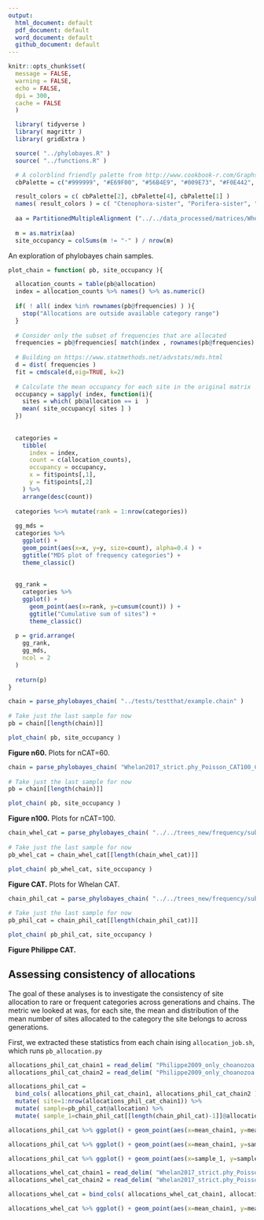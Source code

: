 ---
output:
  html_document: default
  pdf_document: default
  word_document: default
  github_document: default
---

```{r setup, include=FALSE}
knitr::opts_chunk$set(
  message = FALSE,
  warning = FALSE,
  echo = FALSE,
  dpi = 300,
  cache = FALSE
  )
```

```{r preliminaries}
  library( tidyverse )
  library( magrittr )
  library( gridExtra )

  source( "../phylobayes.R" )
  source( "../functions.R" )

  # A colorblind friendly palette from http://www.cookbook-r.com/Graphs/Colors_(ggplot2)/#a-colorblind-friendly-palette:
  cbPalette = c("#999999", "#E69F00", "#56B4E9", "#009E73", "#F0E442", "#0072B2", "#D55E00", "#CC79A7")

  result_colors = c( cbPalette[2], cbPalette[4], cbPalette[1] )
  names( result_colors ) = c( "Ctenophora-sister", "Porifera-sister", "Unresolved" )
  
  aa = PartitionedMultipleAlignment ("../../data_processed/matrices/Whelan2017_strict.phy", "../../data_processed/matrices/Whelan2017_strict.nex")
  
  m = as.matrix(aa)
  site_occupancy = colSums(m != "-" ) / nrow(m)

```


An exploration of phylobayes chain samples.

```{r}

plot_chain = function( pb, site_occupancy ){

  allocation_counts = table(pb@allocation)
  index = allocation_counts %>% names() %>% as.numeric()
  
  if( ! all( index %in% rownames(pb@frequencies) ) ){
    stop("Allocations are outside available category range")
  }
  
  # Consider only the subset of frequencies that are allocated
  frequencies = pb@frequencies[ match(index , rownames(pb@frequencies) ), ]
  
  # Building on https://www.statmethods.net/advstats/mds.html
  d = dist( frequencies )
  fit = cmdscale(d,eig=TRUE, k=2)
  
  # Calculate the mean occupancy for each site in the original matrix
  occupancy = sapply( index, function(i){
    sites = which( pb@allocation == i  )
    mean( site_occupancy[ sites ] )
  })
  
  
  categories = 
    tibble(
      index = index,
      count = c(allocation_counts),
      occupancy = occupancy,
      x = fit$points[,1],
      y = fit$points[,2]
    ) %>%
    arrange(desc(count))
  
  categories %<>% mutate(rank = 1:nrow(categories))
  
  gg_mds = 
  categories %>% 
    ggplot() +
    geom_point(aes(x=x, y=y, size=count), alpha=0.4 ) +
    ggtitle("MDS plot of frequency categories") +
    theme_classic()
  
  
  gg_rank = 
    categories %>%
    ggplot() +
      geom_point(aes(x=rank, y=cumsum(count)) ) +
      ggtitle("Cumulative sum of sites") +
      theme_classic()
  
  p = grid.arrange(
  	gg_rank,
  	gg_mds,
  	ncol = 2
  )
  
  return(p)
}


```




```{r}

chain = parse_phylobayes_chain( "../tests/testthat/example.chain" )
  
# Take just the last sample for now
pb = chain[[length(chain)]]

plot_chain( pb, site_occupancy )

```

**Figure n60.** Plots for nCAT=60.


```{r}

chain = parse_phylobayes_chain( "Whelan2017_strict.phy_Poisson_CAT100_Chain_1_last500.chain" )
  
# Take just the last sample for now
pb = chain[[length(chain)]]

plot_chain( pb, site_occupancy )

```

**Figure n100.** Plots for nCAT=100.

```{r}

chain_whel_cat = parse_phylobayes_chain( "../../trees_new/frequency/subsampled_Whelan2017_strict.phy_Poisson_CAT_Chain1.chain" )
  
# Take just the last sample for now
pb_whel_cat = chain_whel_cat[[length(chain_whel_cat)]]

plot_chain( pb_whel_cat, site_occupancy )

```

**Figure CAT.** Plots for Whelan CAT.

```{r}

chain_phil_cat = parse_phylobayes_chain( "../../trees_new/frequency/subsampled_Philippe2009_only_choanozoa.phy_Poisson_CAT_Chain_1.chain" )
  
# Take just the last sample for now
pb_phil_cat = chain_phil_cat[[length(chain_phil_cat)]]

plot_chain( pb_phil_cat, site_occupancy )

```


**Figure Philippe CAT.**


## Assessing consistency of allocations

The goal of these analyses is to investigate the consistency of site allocation to rare or frequent categories across generations and chains. The metric we looked at was, for each site, the mean and distribution of the mean number of sites allocated to the category the site belongs to across generations.

First, we extracted these statistics from each chain ising `allocation_job.sh`, which runs `pb_allocation.py`

```{r}

allocations_phil_cat_chain1 = read_delim( "Philippe2009_only_choanozoa.phy_Poisson_CAT_Chain_1.category.summary", delim=" ", col_names=c("mean_chain1", "std_chain1") )
allocations_phil_cat_chain2 = read_delim( "Philippe2009_only_choanozoa.phy_Poisson_CAT_Chain_2.category.summary", delim=" ", col_names=c("mean_chain2", "std_chain2") )

allocations_phil_cat = 
  bind_cols( allocations_phil_cat_chain1, allocations_phil_cat_chain2 ) %>% 
  mutate( site=1:nrow(allocations_phil_cat_chain1)) %>%
  mutate( sample=pb_phil_cat@allocation) %>%
  mutate( sample_1=chain_phil_cat[[length(chain_phil_cat)-1]]@allocation)

allocations_phil_cat %>% ggplot() + geom_point(aes(x=mean_chain1, y=mean_chain2), alpha=0.1) + ggtitle("Philippe2009")

allocations_phil_cat %>% ggplot() + geom_point(aes(x=mean_chain1, y=sample_1), alpha=0.1) + ggtitle("Philippe2009")

allocations_phil_cat %>% ggplot() + geom_point(aes(x=sample_1, y=sample), alpha=0.1) + ggtitle("Philippe2009")

allocations_whel_cat_chain1 = read_delim( "Whelan2017_strict.phy_Poisson_CAT_Chain1.category.summary", delim=" ", col_names=c("mean_chain1", "std_chain1") )
allocations_whel_cat_chain2 = read_delim( "Whelan2017_strict.phy_Poisson_CAT_Chain2.category.summary", delim=" ", col_names=c("mean_chain2", "std_chain2") )

allocations_whel_cat = bind_cols( allocations_whel_cat_chain1, allocations_whel_cat_chain2 ) %>% mutate( site=1:nrow(allocations_whel_cat_chain1))

allocations_whel_cat %>% ggplot() + geom_point(aes(x=mean_chain1, y=mean_chain2), alpha=0.1) + ggtitle("Whelan2017")


```


